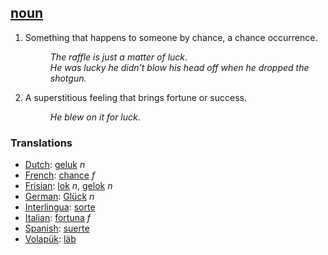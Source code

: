 == [[noun]] ==
#Something that happens to someone by chance, a chance occurrence.
#:''The raffle is just a matter of luck''.
#:''He was lucky he didn't blow his head off when he dropped the shotgun.''
#A superstitious feeling that brings fortune or success.
#:''He blew on it for luck''.

=== Translations ===
*[[Dutch]]: [[geluk]] ''n''
*[[French]]: [[chance]] ''f''
*[[Frisian]]: [[lok]] ''n'', [[gelok]] ''n''
*[[German]]: [[Glück]] ''n''
*[[Interlingua]]: [[sorte]]
*[[Italian]]: [[fortuna]] ''f''
*[[Spanish]]: [[suerte]]
*[[Volapük]]: [[läb]]